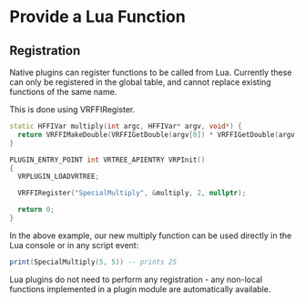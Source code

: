 # Provide a Lua Function

## Registration

Native plugins can register functions to be called from Lua. Currently these can only be registered in the global table, and cannot replace existing functions of the same name.

This is done using VRFFIRegister.

```cpp
static HFFIVar multiply(int argc, HFFIVar* argv, void*) {
  return VRFFIMakeDouble(VRFFIGetDouble(argv[0]) * VRFFIGetDouble(argv[1]));
}

PLUGIN_ENTRY_POINT int VRTREE_APIENTRY VRPInit()
{
  VRPLUGIN_LOADVRTREE;

  VRFFIRegister("SpecialMultiply", &multiply, 2, nullptr);

  return 0;
}
```

In the above example, our new multiply function can be used directly in the Lua console or in any script event:

```lua
print(SpecialMultiply(5, 5)) -- prints 25
```

Lua plugins do not need to perform any registration - any non-local functions implemented in a plugin module are automatically available.

